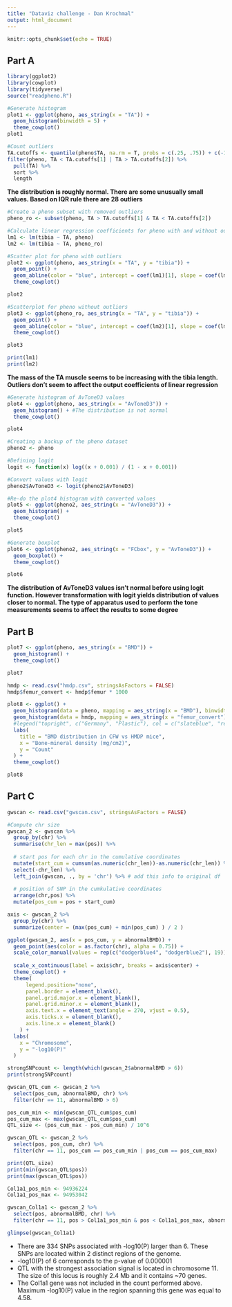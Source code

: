 ```yaml
---
title: "Dataviz challenge - Dan Krochmal"
output: html_document
---
```


```r
knitr::opts_chunk$set(echo = TRUE)
```

## Part A

```r
library(ggplot2)
library(cowplot)
library(tidyverse)
source("readpheno.R")
```

```r

#Generate histogram
plot1 <- ggplot(pheno, aes_string(x = "TA")) +
  geom_histogram(binwidth = 5) + 
  theme_cowplot()
plot1

#Count outliers
TA.cutoffs <- quantile(pheno$TA, na.rm = T, probs = c(.25, .75)) + c(-1.5, 1.5) * IQR(pheno$TA, na.rm = T)
filter(pheno, TA < TA.cutoffs[1] | TA > TA.cutoffs[2]) %>%
  pull(TA) %>%
  sort %>%
  length
```

**The distribution is roughly normal. There are some unusually small values. Based on IQR rule there are 28 outliers**

```r
#Create a pheno subset with removed outliers
pheno_ro <- subset(pheno, TA > TA.cutoffs[1] & TA < TA.cutoffs[2])

#Calculate linear regression coefficients for pheno with and without outliers
lm1 <- lm(tibia ~ TA, pheno)
lm2 <- lm(tibia ~ TA, pheno_ro)

#Scatter plot for pheno with outliers
plot2 <- ggplot(pheno, aes_string(x = "TA", y = "tibia")) +
  geom_point() +
  geom_abline(color = "blue", intercept = coef(lm1)[1], slope = coef(lm1)[2]) +
  theme_cowplot()

plot2

#Scatterplot for pheno without outliers
plot3 <- ggplot(pheno_ro, aes_string(x = "TA", y = "tibia")) +
  geom_point() +
  geom_abline(color = "blue", intercept = coef(lm2)[1], slope = coef(lm2)[2]) +
  theme_cowplot()

plot3

print(lm1)
print(lm2)
```
**The mass of the TA muscle seems to be increasing with the tibia length. Outliers don't seem to affect the output coefficients of linear regression**

```r

#Generate histogram of AvToneD3 values
plot4 <- ggplot(pheno, aes_string(x = "AvToneD3")) +
  geom_histogram() + #The distribution is not normal
  theme_cowplot()

plot4

#Creating a backup of the pheno dataset
pheno2 <- pheno

#Defining logit
logit <- function(x) log((x + 0.001) / (1 - x + 0.001))

#Convert values with logit
pheno2$AvToneD3 <- logit(pheno2$AvToneD3)

#Re-do the plot4 histogram with converted values
plot5 <- ggplot(pheno2, aes_string(x = "AvToneD3")) +
  geom_histogram() +
  theme_cowplot()

plot5

#Generate boxplot
plot6 <- ggplot(pheno2, aes_string(x = "FCbox", y = "AvToneD3")) +
  geom_boxplot() +
  theme_cowplot()

plot6
```
**The distribution of AvToneD3 values isn't normal before using logit function. However transformation with logit yields distribution of values closer to normal. The type of apparatus used to perform the tone measurements seems to affect the results to some degree**


## Part B

```r
plot7 <- ggplot(pheno, aes_string(x = "BMD")) +
  geom_histogram() +
  theme_cowplot()

plot7

hmdp <- read.csv("hmdp.csv", stringsAsFactors = FALSE)
hmdp$femur_convert <- hmdp$femur * 1000

plot8 <- ggplot() +
  geom_histogram(data = pheno, mapping = aes_string(x = "BMD"), binwidth = 5, fill = "slateblue", alpha = .4) +
  geom_histogram(data = hmdp, mapping = aes_string(x = "femur_convert"), bindwidth = 5, fill = "red3", alpha = .4) +
  #legend("topright", c("Germany", "Plastic"), col = c("slateblue", "red3"), lwd=10) +
  labs(
    title = "BMD distribution in CFW vs HMDP mice",
    x = "Bone-mineral density (mg/cm2)",
    y = "Count"
  ) +
  theme_cowplot()

plot8
```

## Part C

```r
gwscan <- read.csv("gwscan.csv", stringsAsFactors = FALSE)

#Compute chr size
gwscan_2 <- gwscan %>%
  group_by(chr) %>%
  summarise(chr_len = max(pos)) %>%
  
  # start pos for each chr in the cumulative coordinates
  mutate(start_cum = cumsum(as.numeric(chr_len))-as.numeric(chr_len)) %>%
  select(-chr_len) %>%
  left_join(gwscan, ., by = 'chr') %>% # add this info to original df
            
  # position of SNP in the cumkulative coordinates
  arrange(chr,pos) %>%
  mutate(pos_cum = pos + start_cum)

axis <- gwscan_2 %>%
  group_by(chr) %>%
  summarize(center = (max(pos_cum) + min(pos_cum) ) / 2 )

```

```r
ggplot(gwscan_2, aes(x = pos_cum, y = abnormalBMD)) +
  geom_point(aes(color = as.factor(chr), alpha = 0.75)) +
  scale_color_manual(values = rep(c("dodgerblue4", "dodgerblue2"), 19)) +
  
  scale_x_continuous(label = axis$chr, breaks = axis$center) +
  theme_cowplot() +
  theme( 
      legend.position="none",
      panel.border = element_blank(),
      panel.grid.major.x = element_blank(),
      panel.grid.minor.x = element_blank(),
      axis.text.x = element_text(angle = 270, vjust = 0.5),
      axis.ticks.x = element_blank(),
      axis.line.x = element_blank()
    ) +
  labs(
    x = "Chromosome",
    y = "-log10(P)"
  )

```
```r
strongSNPcount <- length(which(gwscan_2$abnormalBMD > 6))
print(strongSNPcount)

gwscan_QTL_cum <- gwscan_2 %>%
  select(pos_cum, abnormalBMD, chr) %>%
  filter(chr == 11, abnormalBMD > 6)

pos_cum_min <- min(gwscan_QTL_cum$pos_cum)
pos_cum_max <- max(gwscan_QTL_cum$pos_cum)
QTL_size <- (pos_cum_max - pos_cum_min) / 10^6

gwscan_QTL <- gwscan_2 %>%
  select(pos, pos_cum, chr) %>%
  filter(chr == 11, pos_cum == pos_cum_min | pos_cum == pos_cum_max)

print(QTL_size)
print(min(gwscan_QTL$pos))
print(max(gwscan_QTL$pos))
```
```r
Col1a1_pos_min <- 94936224
Col1a1_pos_max <- 94953042

gwscan_Col1a1 <- gwscan_2 %>%
  select(pos, abnormalBMD, chr) %>%
  filter(chr == 11, pos > Col1a1_pos_min & pos < Col1a1_pos_max, abnormalBMD > 6)

glimpse(gwscan_Col1a1)
```


* There are 334 SNPs associated with -log10(P) larger than 6. These SNPs are located within 2 distinct regions of the genome.
* -log10(P) of 6 corresponds to the p-value of 0.000001
* QTL with the strongest association signal is located in chromosome 11. The size of this locus is roughly 2.4 Mb and it contains ~70 genes.
* The Col1a1 gene was not included in the count performed above. Maximum -log10(P) value in the region spanning this gene was equal to 4.58.


